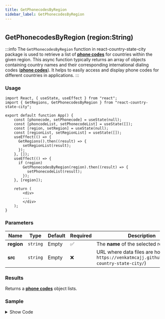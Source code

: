 ```yaml
---
title: GetPhonecodesByRegion
sidebar_label: GetPhonecodesByRegion
---
```


#

## GetPhonecodesByRegion (region:String)

:::info
The `GetPhonecodesByRegion` function in react-country-state-city package is used to retrieve a list of [**phone codes**](/latest/types/phonecodes) for countries within the given region. This async function typically returns an array of objects containing country names and their corresponding international dialing codes ([**phone codes**](/latest/types/phonecodes)). It helps to easily access and display phone codes for different countries in applications.
:::


### Usage

```tsx
import React, { useState, useEffect } from "react";
import { GetRegions, GetPhonecodesByRegion } from "react-country-state-city";

export default function App() {
    const [phonecode, setPhonecode] = useState(null);
    const [phoncodeList, setPhonecodeList] = useState([]);
    const [region, setRegion] = useState(null);
    const [regionList, setRegionList] = useState([]);
    useEffect(() => {
      GetRegions().then((result) => {
        setRegionList(result);
      });
    }, []);
    useEffect(() => {
      if (region)
        GetPhonecodesByRegion(region).then((result) => {
          setPhonecodeList(result);
        });
    }, [region]);

    return (
        <div>
        ...
        </div>
    );
}

```

### Parameters

| Name          | Type     | Default | Required | Description                                                                                       |
| ------------- | -------- | ------- | -------- | ------------------------------------------------------------------------------------------------- |
| **region** | `string` | Empty   | ✅       | The **name** of the selected region.                                                             |
| **src**       | `string` | Empty   | ❌       | URL where data files are hosted (e.g., `https://venkatmcajj.github.io/react-country-state-city/`) |

### Results

Returns a [**phone codes**](/latest/types/phonecodes) object lists.

### Sample

<details>
  <summary>Show Code</summary>
```tsx
import React, { useState, useEffect } from "react";
import { GetRegions, GetPhonecodesByRegion } from "react-country-state-city";
function App() {
  const [phonecode, setPhonecode] = useState(null);
  const [phoncodeList, setPhonecodeList] = useState([]);
  const [region, setRegion] = useState(null);
  const [regionList, setRegionList] = useState([]);
  useEffect(() => {
    GetRegions().then((result) => {
      setRegionList(result);
    });
  }, []);
  useEffect(() => {
    if (region)
      GetPhonecodesByRegion(region).then((result) => {
        setPhonecodeList(result);
      });
  }, [region]);
  return (
    <div
      style={{
        border: "1px solid gray",
        borderRadius: "8px",
        padding: "16px",
        marginTop: "16px",
      }}
    >
      <div style={{ maxWidth: "600px", margin: "auto" }}>
        <h3 style={{ marginTop: 10, marginBottom: 5 }}>Region</h3>
        <select
          onChange={(e) => setRegion(e.target.value)}
          value={region}
          style={{ width: "100%", minHeight: 40 }}
        >
          <option value={""}>-- Select Region --</option>
          {regionList.map((_region) => (
            <option key={_region.code} value={_region.name}>
              {_region.name}
            </option>
          ))}
        </select>
        <h3 style={{ marginTop: 10, marginBottom: 5 }}>Phone Code</h3>
        <select
          onChange={(e) => setPhonecode(e.target.value)}
          value={phonecode}
          style={{ width: "100%", minHeight: 40 }}
        >
          <option value={""}>-- Select Phonecode --</option>
          {phoncodeList.map((_code) => (
            <option key={_code.id} value={_code.phone_code}>
              +{_code.phone_code}
            </option>
          ))}
        </select>
      </div>
    </div>
  );
}

export default App;

```
</details>
<PhonecodesByRegionSample />
